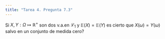 ```yaml
---
title: "Tarea 4. Pregunta 7.3"
---
```


Si $X,Y: \Omega \longmapsto \mathbb{R}^+$ son dos v.a.en $\mathscr{L}_1$ y $\mathbb{E}(X) = \mathbb{E}(Y)$ es cierto que $X(\omega) = Y(\omega)$ salvo en un conjunto de medida cero?
